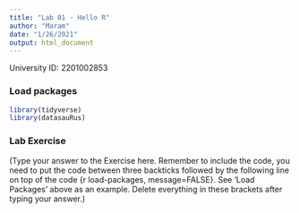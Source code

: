 ```yaml
---
title: "Lab 01 - Hello R"
author: "Maram"
date: "1/26/2021"
output: html_document
---
```


University ID: 2201002853

### Load packages

```r
library(tidyverse) 
library(datasauRus)
```


### Lab Exercise

(Type your answer to the Exercise here. Remember to include the code, you need to put the code between three backticks followed by the following line on top of the code {r load-packages, message=FALSE}. See 'Load Packages' above as an example. Delete everything in these brackets after typing your answer.)